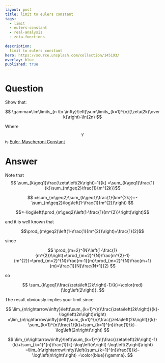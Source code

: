 ---
layout: post
title: limit to eulers constant
tags:
  - limit 
  - eulers-constant
  - real-analysis
  - zeta-functions
  
description:  
  limit to eulers constant
hero: https://source.unsplash.com/collection/145103/
overlay: blue
published: true
---


# Question

Show that:

$$
\gamma=\lim\limits_{n \to \infty}\left(\sum\limits_{k=1}^{n}{\zeta(2k)\over k}\right)-\ln(2n) 
$$
 
<!--break-->

Where $$\gamma$$ is [Euler-Mascheroni Constant][1]

[1]: https://en.m.wikipedia.org/wiki/Euler%E2%80%93Mascheroni_constant

# Answer

Note that
$$
\sum_{k\geq1}\frac{\zeta\left(2k\right)-1}{k}
=\sum_{k\geq1}\frac{1}{k}\sum_{m\geq2}\frac{1}{m^{2k}}$$ 

$$
=\sum_{m\geq2}\sum_{k\geq1}\frac{1}{km^{2k}}=-\sum_{m\geq2}\log\left(1-\frac{1}{m^{2}}\right)
$$ 

$$=-\log\left(\prod_{m\geq2}\left(1-\frac{1}{m^{2}}\right)\right)$$ 

and it is well known that

 $$\prod_{m\geq2}\left(1-\frac{1}{m^{2}}\right)=\frac{1}{2}$$

 since 
 
 $$
 \prod_{m=2}^{N}\left(1-\frac{1}{m^{2}}\right)=\prod_{m=2}^{N}\frac{m^{2}-1}{m^{2}}=\prod_{m=2}^{N}\frac{m-1}{m}\prod_{m=2}^{N}\frac{m+1}{m}=\frac{1}{N}\frac{N+1}{2}
 $$ 
 
 so 
 
 $$
 \sum_{k\geq1}\frac{\zeta\left(2k\right)-1}{k}=\color{red}{\log\left(2\right)}.
 $$ 
 
 The result obviously implies your limit since

 $$
 \lim_{n\rightarrow\infty}\left(\sum_{k=1}^{n}\frac{\zeta\left(2k\right)}{k}-\log\left(2n\right)\right)
 =\lim_{n\rightarrow\infty}\left(\sum_{k=1}^{n}\frac{\zeta\left(2k\right)}{k}-\sum_{k=1}^{n}\frac{1}{k}+\sum_{k=1}^{n}\frac{1}{k}-\log\left(2n\right)\right)
 $$

 $$
 \lim_{n\rightarrow\infty}\left(\sum_{k=1}^{n}\frac{\zeta\left(2k\right)-1}{k}+\sum_{k=1}^{n}\frac{1}{k}-\log\left(n\right)-\log\left(2\right)\right)
 =\lim_{n\rightarrow\infty}\left(\sum_{k=1}^{n}\frac{1}{k}-\log\left(n\right)\right)
 =\color{blue}{\gamma}.
 $$